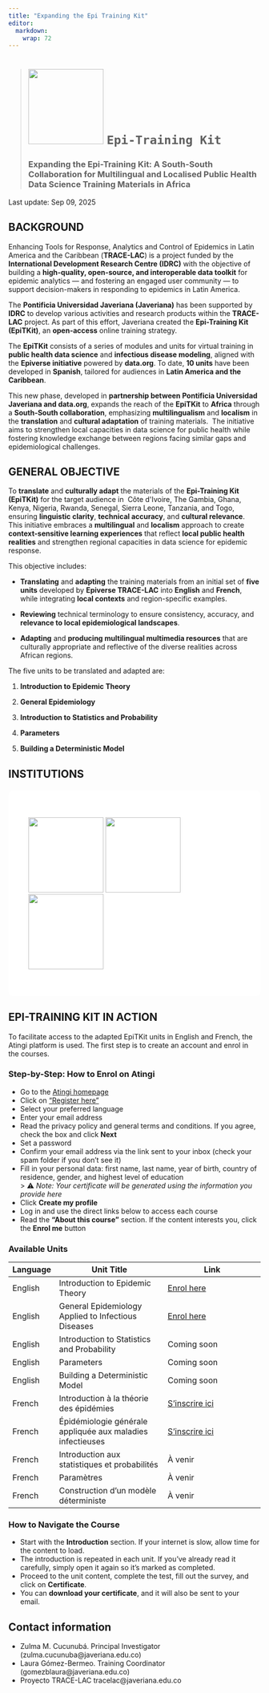 ```yaml
---
title: "Expanding the Epi Training Kit"
editor: 
  markdown: 
    wrap: 72
---
```


> # ![](./img/LogoEpiTKit.jpg){width="150"} `Epi-Training Kit`
>
> ### Expanding the Epi-Training Kit: A South-South Collaboration for Multilingual and Localised Public Health Data Science Training Materials in Africa

Last update: Sep 09, 2025

## **BACKGROUND**

Enhancing Tools for Response, Analytics and Control of Epidemics in Latin America and the Caribbean (**TRACE-LAC**) is a project funded by the **International Development Research Centre (IDRC)** with the objective of building a **high-quality, open-source, and interoperable data toolkit** for epidemic analytics --- and fostering an engaged user community --- to support decision-makers in responding to epidemics in Latin America.

The **Pontificia Universidad Javeriana (Javeriana)** has been supported by **IDRC** to develop various activities and research products within the **TRACE-LAC** project. As part of this effort, Javeriana created the **Epi-Training Kit (EpiTKit)**, an **open-access** online training strategy.

The **EpiTKit** consists of a series of modules and units for virtual training in **public health data science** and **infectious disease modeling**, aligned with the **Epiverse initiative** powered by **data.org**. To date, **10 units** have been developed in **Spanish**, tailored for audiences in **Latin America and the Caribbean**.

This new phase, developed in **partnership between Pontificia Universidad Javeriana and data.org**, expands the reach of the **EpiTKit** to **Africa** through a **South-South collaboration**, emphasizing **multilingualism** and **localism** in the **translation** and **cultural adaptation** of training materials.  The initiative aims to strengthen local capacities in data science for public health while fostering knowledge exchange between regions facing similar gaps and epidemiological challenges.

## **GENERAL OBJECTIVE**

To **translate** and **culturally adapt** the materials of the **Epi-Training Kit (EpiTKit)** for the target audience in  Côte d\'Ivoire, The Gambia, Ghana, Kenya, Nigeria, Rwanda, Senegal, Sierra Leone, Tanzania, and Togo, ensuring **linguistic clarity**, **technical accuracy**, and **cultural relevance**. This initiative embraces a **multilingual** and **localism** approach to create **context-sensitive learning experiences** that reflect **local public health realities** and strengthen regional capacities in data science for epidemic response.

This objective includes:

-   **Translating** and **adapting** the training materials from an initial set of **five units** developed by **Epiverse TRACE-LAC** into **English** and **French**, while integrating **local contexts** and region-specific examples.

-   **Reviewing** technical terminology to ensure consistency, accuracy, and **relevance to local epidemiological landscapes**.

-   **Adapting** and **producing multilingual multimedia resources** that are culturally appropriate and reflective of the diverse realities across African regions.

The five units to be translated and adapted are:

1.  **Introduction to Epidemic Theory**

2.  **General Epidemiology**

3.  **Introduction to Statistics and Probability**

4.  **Parameters**

5.  **Building a Deterministic Model**

## **INSTITUTIONS**

<style>
.partners-container {
  display: flex;
  justify-content: space-around;
  align-items: center;
  margin: 20px 0;
  background-color: #ffffff;
  padding: 40px;
  border-radius: 10px;
}

.partner {
  display: flex;
  flex-direction: column;
  align-items: center;
  text-align: center;
  color: white;
}

.partner img {
  margin-bottom: 10px;
  object-fit: contain;
}

.partner p {
  margin: 0;
}
</style>

<div class="partners-container">
  ![](img/data.org.png){width=150}
  ![](img/MRC.png){width=150}
  ![](img/javeriana.png){width=150}
</div>


## EPI-TRAINING KIT IN ACTION

To facilitate access to the adapted EpiTKit units in English and French, the Atingi platform is used. The first step is to create an account and enrol in the courses.

### Step-by-Step: How to Enrol on Atingi

- Go to the [Atingi homepage](https://online.atingi.org)  
- Click on [“Register here”](https://online.atingi.org/login/signup.php?lang=en)  
- Select your preferred language  
- Enter your email address  
- Read the privacy policy and general terms and conditions. If you agree, check the box and click **Next**  
- Set a password  
- Confirm your email address via the link sent to your inbox (check your spam folder if you don’t see it)  
- Fill in your personal data: first name, last name, year of birth, country of residence, gender, and highest level of education  
  > ⚠️ *Note: Your certificate will be generated using the information you provide here*  
- Click **Create my profile**  
- Log in and use the direct links below to access each course  
- Read the **“About this course”** section. If the content interests you, click the **Enrol me** button

### Available Units

| Language | Unit Title                                                                 | Link                                                                 |
|----------|----------------------------------------------------------------------------|----------------------------------------------------------------------|
| English  | Introduction to Epidemic Theory            | [Enrol here](https://online.atingi.org/enrol/index.php?id=6015)     |
| English  | General Epidemiology Applied to Infectious Diseases                       | [Enrol here](https://online.atingi.org/enrol/index.php?id=6121)     |
| English  | Introduction to Statistics and Probability                                | Coming soon                                                          |
| English  | Parameters                                                                 | Coming soon                                                          |
| English  | Building a Deterministic Model                                             | Coming soon                                                          |
| French   | Introduction à la théorie des épidémies | [S’inscrire ici](https://online.atingi.org/enrol/index.php?id=6067)   |
| French   | Épidémiologie générale appliquée aux maladies infectieuses                | [S’inscrire ici](https://online.atingi.org/enrol/index.php?id=6135)  |
| French   | Introduction aux statistiques et probabilités                             | À venir                                                              |
| French   | Paramètres                                                                 | À venir                                                              |
| French   | Construction d’un modèle déterministe                                     | À venir                                                              |

### How to Navigate the Course

- Start with the **Introduction** section. If your internet is slow, allow time for the content to load.
- The introduction is repeated in each unit. If you've already read it carefully, simply open it again so it’s marked as completed.
- Proceed to the unit content, complete the test, fill out the survey, and click on **Certificate**.
- You can **download your certificate**, and it will also be sent to your email.

## **Contact information**

-   Zulma M. Cucunubá. Principal Investigator 
    (zulma.cucunuba\@javeriana.edu.co)
-   Laura Gómez-Bermeo. Training Coordinator
    (gomezblaura\@javeriana.edu.co)
-   Proyecto TRACE-LAC tracelac\@javeriana.edu.co

